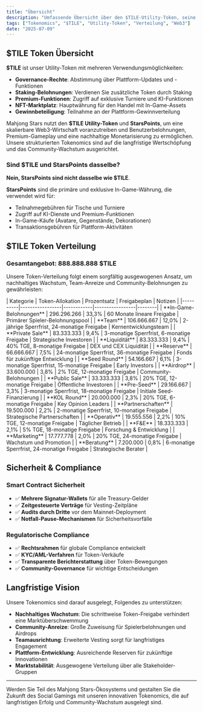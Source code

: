 ```yaml
---
title: "Übersicht"
description: "Umfassende Übersicht über den $TILE-Utility-Token, seine Verwendung, Verteilung und die langfristige Vision für die Mahjong Stars-Plattform."
tags: ["Tokenomics", "$TILE", "Utility-Token", "Verteilung", "Web3"]
date: "2025-07-09"
---
```



## $TILE Token Übersicht

**$TILE** ist unser Utility-Token mit mehreren Verwendungsmöglichkeiten:
- **Governance-Rechte**: Abstimmung über Plattform-Updates und -Funktionen
- **Staking-Belohnungen**: Verdienen Sie zusätzliche Token durch Staking
- **Premium-Funktionen**: Zugriff auf exklusive Turniere und KI-Funktionen
- **NFT-Marktplatz**: Hauptwährung für den Handel mit In-Game-Assets
- **Gewinnbeteiligung**: Teilnahme an der Plattform-Gewinnverteilung

Mahjong Stars nutzt den **$TILE Utility-Token** und **StarsPoints**, um eine skalierbare Web3-Wirtschaft voranzutreiben und Benutzerbelohnungen, Premium-Gameplay und eine nachhaltige Monetarisierung zu ermöglichen. Unsere strukturierten Tokenomics sind auf die langfristige Wertschöpfung und das Community-Wachstum ausgerichtet.

### Sind $TILE und StarsPoints dasselbe?

**Nein, StarsPoints sind nicht dasselbe wie $TILE**.

<Callout type="info">

**StarsPoints** sind die primäre und exklusive In-Game-Währung, die verwendet wird für:
- Teilnahmegebühren für Tische und Turniere
- Zugriff auf KI-Dienste und Premium-Funktionen
- In-Game-Käufe (Avatare, Gegenstände, Dekorationen)
- Transaktionsgebühren für Plattform-Aktivitäten

</Callout>


## $TILE Token Verteilung

### Gesamtangebot: 888.888.888 $TILE

Unsere Token-Verteilung folgt einem sorgfältig ausgewogenen Ansatz, um nachhaltiges Wachstum, Team-Anreize und Community-Belohnungen zu gewährleisten:

<Card className='mt-4'>
| Kategorie | Token-Allokation | Prozentsatz | Freigabeplan | Notizen |
|----------|-----------------|------------|-----------------|--------|
| **In-Game-Belohnungen** | 296.296.266 | 33,3% | 60 Monate lineare Freigabe | Primärer Spieler-Belohnungspool |
| **Team** | 106.666.667 | 12,0% | 2-jährige Sperrfrist, 24-monatige Freigabe | Kernentwicklungsteam |
| **Private Sale** | 83.333.333 | 9,4% | 3-monatige Sperrfrist, 6-monatige Freigabe | Strategische Investoren |
| **Liquidität** | 83.333.333 | 9,4% | 40% TGE, 8-monatige Freigabe | DEX und CEX Liquidität |
| **Reserve** | 66.666.667 | 7,5% | 24-monatige Sperrfrist, 36-monatige Freigabe | Fonds für zukünftige Entwicklung |
| **Seed Round** | 54.166.667 | 6,1% | 3-monatige Sperrfrist, 15-monatige Freigabe | Early Investors |
| **Airdrop** | 33.600.000 | 3,8% | 2% TGE, 12-monatige Freigabe | Community-Belohnungen |
| **Public Sale** | 33.333.333 | 3,8% | 20% TGE, 12-monatige Freigabe | Öffentliche Investoren |
| **Pre-Seed** | 29.166.667 | 3,3% | 3-monatige Sperrfrist, 18-monatige Freigabe | Initiale Seed-Finanzierung |
| **KOL Round** | 20.000.000 | 2,3% | 20% TGE, 6-monatige Freigabe | Key Opinion Leaders |
| **Partnerschaften** | 19.500.000 | 2,2% | 2-monatige Sperrfrist, 10-monatige Freigabe | Strategische Partnerschaften |
| **Operativ** | 19.555.556 | 2,2% | 10% TGE, 12-monatige Freigabe | Täglicher Betrieb |
| **F&E** | 18.333.333 | 2,1% | 5% TGE, 18-monatige Freigabe | Forschung & Entwicklung |
| **Marketing** | 17.777.778 | 2,0% | 20% TGE, 24-monatige Freigabe | Wachstum und Promotion |
| **Beratung** | 7.200.000 | 0,8% | 6-monatige Sperrfrist, 24-monatige Freigabe | Strategische Berater |
</Card>

## Sicherheit & Compliance

### Smart Contract Sicherheit
- ✅ **Mehrere Signatur-Wallets** für alle Treasury-Gelder
- ✅ **Zeitgesteuerte Verträge** für Vesting-Zeitpläne
- ✅ **Audits durch Dritte** vor dem Mainnet-Deployment
- ✅ **Notfall-Pause-Mechanismen** für Sicherheitsvorfälle

### Regulatorische Compliance
- ✅ **Rechtsrahmen** für globale Compliance entwickelt
- ✅ **KYC/AML-Verfahren** für Token-Verkäufe
- ✅ **Transparente Berichterstattung** über Token-Bewegungen
- ✅ **Community-Governance** für wichtige Entscheidungen

## Langfristige Vision

Unsere Tokenomics sind darauf ausgelegt, Folgendes zu unterstützen:
- **Nachhaltiges Wachstum**: Die schrittweise Token-Freigabe verhindert eine Marktüberschwemmung
- **Community-Anreize**: Große Zuweisung für Spielerbelohnungen und Airdrops
- **Teamausrichtung**: Erweiterte Vesting sorgt für langfristiges Engagement
- **Plattform-Entwicklung**: Ausreichende Reserven für zukünftige Innovationen
- **Marktstabilität**: Ausgewogene Verteilung über alle Stakeholder-Gruppen

---

Werden Sie Teil des Mahjong Stars-Ökosystems und gestalten Sie die Zukunft des Social Gamings mit unseren innovativen Tokenomics, die auf langfristigen Erfolg und Community-Wachstum ausgelegt sind.